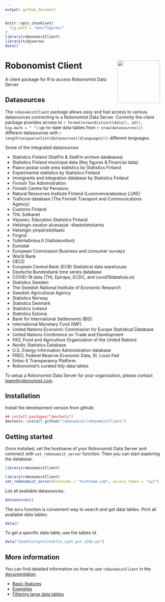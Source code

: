 ```yaml
---
output: github_document
---
```


```r
knitr::opts_chunk$set(
  fig.path = "man/figures/"
)
library(robonomistClient)
library(tidyverse)
data()
```

# Robonomist Client <a href='https://robonomist.com'><img src='man/figures/logo.png' align="right" height="138.5" /></a>

A client package for R to access Robonomist Data Server

## Datasources

The `robonomistClient` package allows easy and fast access to various datasources connecting to a Robonomist Data Server. Currently the client package provides access to `r format(nrow(distinct(data(), id)), big.mark = " ")` up-to-date data tables from `r nrow(datasources())` different datasources with `r length(unique(unlist(datasources()$languages)))` different languages.

Some of the integrated datasources:

* Statistics Finland (StatFin & StatFin archive databases)
* Statistics Finland municipal data (Key figures & Financial data)
* Paavo postal code area statistics by Statistics Finland
* Experimental statistics by Statistics Finland
* Immigrants and integration database by Statistics Finland
* Finnish Tax Administration
* Finnish Centre for Pensions
* Natural Resources Institute Finland (Luonnonvarakeskus LUKE)
* Traficom database (The Finnish Transport and Communications Agency)
* Customs Finland
* THL Sotkanet
* Vipunen, Education Statistics Finland
* Helsingin seudun aluesarjat -tilastotietokanta
* Helsingin ympäristötilasto
* Fingrid
* TutkiHallintoa.fi (Valtiokonttori)
* Eurostat
* European Commission Business and consumer surveys
* World Bank
* OECD
* European Central Bank (ECB) Statistical data warehouse
* Deutsche Bundesbank time series database
* COVID-19 data (THL Epirapo, ECDC, and covid19datahub.io)
* Statistics Sweden
* The Swedish National Institute of Economic Research
* Swedish Agricultural Agency
* Statistics Norway
* Statistics Denmark
* Statistics Iceland
* Statistics Estonia
* Bank for International Settlements (BIS)
* International Monetary Fund (IMF)
* United Nations Economic Commission for Europe Statistical Database
* United Nations Conference on Trade and Development
* FAO, Food and Agriculture Organization of the United Nations
* Nordic Statistics Database
* U.S. Energy Information Administration database
* FRED, Federal Reserve Economic Data, St. Louis Fed
* Entso-E Transperancy Platform
* Robonomist's curated tidy data tables

To setup a Robonomist Data Server for your organization, please contact <team@robonomist.com>.

## Installation

Install the development version from github:

```r
## install.packages("devtools")
devtools::install_github("robonomist/robonomistClient")
```

## Getting started

Once installed, set the hostname of your Robonomist Data Server and connnect with `set_robonomist_server` function. Then you can start exploring the database. 

```r
library(robonomistClient)
```


```r
library(robonomistClient)
set_robonomist_server(hostname = "hostname.com", access_token = "xyz")
```

List all available datasources:
```r
datasources()
```

The `data` function is convenient way to search and get data tables. Print all available data tables:
```r
data()
```

To get a specific data table, use the tables id.
```r
data("StatFin/synt/statfin_synt_pxt_12dx.px")
```

## More information

You can find detailed information on how to use `robonomistClient` in the [documentation](https://robonomist.github.io/robonomistClient).

* [Basic features](https://robonomist.github.io/robonomistClient/articles/basic_features.html)
* [Examples](https://robonomist.github.io/robonomistClient/articles/examples.html)
* [Filtering large data tables](https://robonomist.github.io/robonomistClient/articles/filtering.html)
